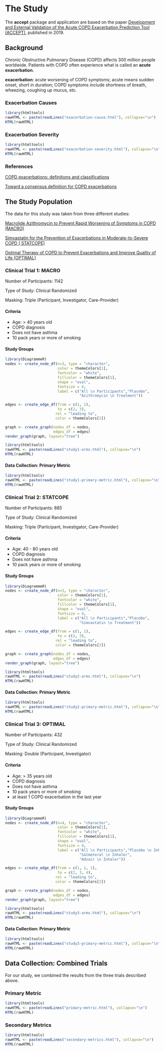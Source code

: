 
# The Study {#thestudy}
The **accept** package and application are based on the paper [Development and External Validation of the Acute COPD Exacerbation Prediction Tool (ACCEPT)](https://www.biorxiv.org/content/biorxiv/early/2019/06/04/651901.full.pdf), published in 2019.

## Background {#background}

Chronic Obstructive Pulmonary Disease (COPD) affects 300 million people worldwide. Patients with COPD often experience what is called an **acute exacerbation**.

**exacerbation**: acute worsening of COPD symptoms; acute means sudden onset, short in duration; COPD symptoms include shortness of breath, wheezing, coughing up mucus, etc.

### Exacerbation Causes {-}

```r
library(htmltools)
rawHTML <- paste(readLines("exacerbation-cause.html"), collapse="\n")
HTML(rawHTML)
```

### Exacerbation Severity {-}

```r
library(htmltools)
rawHTML <- paste(readLines("exacerbation-severity.html"), collapse="\n")
HTML(rawHTML)
```

### References {-}

[COPD exacerbations: definitions and classifications](https://erj.ersjournals.com/content/erj/21/41_suppl/46s.full.pdf)

[Toward a consensus definition for COPD exacerbations](https://www.ncbi.nlm.nih.gov/pubmed/10843984)

## The Study Population {#studyPopulation}

The data for this study was taken from three different studies: 

[Macrolide Azithromycin to Prevent Rapid Worsening of Symptoms in COPD (MACRO)](https://clinicaltrials.gov/ct2/show/NCT00325897)

[Simvastatin for the Prevention of Exacerbations in Moderate-to-Severe COPD ( STATCOPE)](https://clinicaltrials.gov/ct2/show/NCT01061671)

[Optimal Therapy of COPD to Prevent Exacerbations and Improve Quality of Life (OPTIMAL)](https://www.ncbi.nlm.nih.gov/pubmed/15611808)

### Clinical Trial 1: MACRO {-}

Number of Participants: 1142

Type of Study: Clinical Randomized

Masking: Triple (Participant, Investigator, Care-Provider)

#### Criteria {-}

- Age: > 40 years old
- COPD diagnosis
- Does not have asthma
- 10 pack years or more of smoking

#### Study Groups {-}

```r
library(DiagrammeR)
nodes <- create_node_df(n=3, type = "character",
                        color = themeColors[1],
                        fontcolor = "white",
                        fillcolor = themeColors[1],
                        shape = "oval",
                        fontsize = 4,
                        label = c("All \n Participants","Placebo", 
                                  "Azithromycin \n Treatment"))

edges <- create_edge_df(from = c(1, 1),
                        to = c(2, 3),
                       rel = "leading to",
                       color = themeColors[2])

graph <- create_graph(nodes_df = nodes, 
                      edges_df = edges) 
render_graph(graph, layout="tree")
```


```r
library(htmltools)
rawHTML <- paste(readLines("study1-arms.html"), collapse="\n")
HTML(rawHTML)
```

#### Data Collection: Primary Metric {-}

```r
library(htmltools)
rawHTML <- paste(readLines("study1-primary-metric.html"), collapse="\n")
HTML(rawHTML)
```

### Clinical Trial 2: STATCOPE {-}

Number of Participants: 885

Type of Study: Clinical Randomized

Masking: Triple (Participant, Investigator, Care-Provider)

#### Criteria {-}

- Age: 40 - 80 years old
- COPD diagnosis
- Does not have asthma
- 10 pack years or more of smoking

#### Study Groups {-}

```r
library(DiagrammeR)
nodes <- create_node_df(n=3, type = "character",
                        color = themeColors[1],
                        fontcolor = "white",
                        fillcolor = themeColors[1],
                        shape = "oval",
                        fontsize = 4,
                        label = c("All \n Participants","Placebo", 
                                  "Simvastatin \n Treatment"))

edges <- create_edge_df(from = c(1, 1),
                        to = c(2, 3),
                       rel = "leading to",
                       color = themeColors[2])

graph <- create_graph(nodes_df = nodes, 
                      edges_df = edges) 
render_graph(graph, layout="tree")
```


```r
library(htmltools)
rawHTML <- paste(readLines("study2-arms.html"), collapse="\n")
HTML(rawHTML)
```

#### Data Collection: Primary Metric {-}

```r
library(htmltools)
rawHTML <- paste(readLines("study2-primary-metric.html"), collapse="\n")
HTML(rawHTML)
```

### Clinical Trial 3: OPTIMAL {-}

Number of Participants: 432

Type of Study: Clinical Randomized

Masking: Double (Participant, Investigator)

#### Criteria {-}

- Age: > 35 years old
- COPD diagnosis
- Does not have asthma
- 10 pack years or more of smoking
- at least 1 COPD exacerbation in the last year

#### Study Groups {-}

```r
library(DiagrammeR)
nodes <- create_node_df(n=4, type = "character",
                        color = themeColors[1],
                        fontcolor = "white",
                        fillcolor = themeColors[1],
                        shape = "oval",
                        fontsize = 4,
                        label = c("All \n Participants","Placebo \n Inhaler", 
                                  "Salmeteral \n Inhaler",
                                  "Advair \n Inhaler"))

edges <- create_edge_df(from = c(1, 1, 1),
                        to = c(2, 3, 4),
                       rel = "leading to",
                       color = themeColors[2])

graph <- create_graph(nodes_df = nodes, 
                      edges_df = edges) 
render_graph(graph, layout="tree")
```


```r
library(htmltools)
rawHTML <- paste(readLines("study3-arms.html"), collapse="\n")
HTML(rawHTML)
```

#### Data Collection: Primary Metric {-}

```r
library(htmltools)
rawHTML <- paste(readLines("study3-primary-metric.html"), collapse="\n")
HTML(rawHTML)
```

## Data Collection: Combined Trials

For our study, we combined the results from the three trials described above. 

### Primary Metric {-}

```r
library(htmltools)
rawHTML <- paste(readLines("primary-metric.html"), collapse="\n")
HTML(rawHTML)
```

### Secondary Metrics {-}

```r
library(htmltools)
rawHTML <- paste(readLines("secondary-metrics.html"), collapse="\n")
HTML(rawHTML)
```




